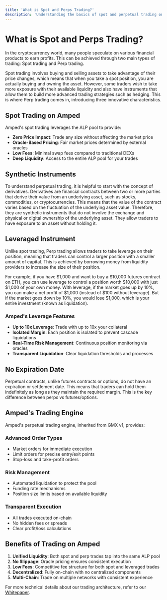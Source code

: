 ```yaml
---
title: 'What is Spot and Perps Trading?'
description: 'Understanding the basics of spot and perpetual trading on Amped Finance'
---
```


# What is Spot and Perps Trading?

In the cryptocurrency world, many people speculate on various financial products to earn profits. This can be achieved through two main types of trading: Spot trading and Perp trading.

Spot trading involves buying and selling assets to take advantage of their price changes, which means that when you take a spot position, you are actually buying and owning the asset. However, some traders wish to take more exposure with their available liquidity and also have instruments that allow them to build more advanced trading strategies such as hedging. This is where Perp trading comes in, introducing three innovative characteristics.

## Spot Trading on Amped

Amped's spot trading leverages the ALP pool to provide:

- **Zero Price Impact**: Trade any size without affecting the market price
- **Oracle-Based Pricing**: Fair market prices determined by external oracles
- **Low Fees**: Minimal swap fees compared to traditional DEXs
- **Deep Liquidity**: Access to the entire ALP pool for your trades

## Synthetic Instruments

To understand perpetual trading, it is helpful to start with the concept of derivatives. Derivatives are financial contracts between two or more parties that derive their value from an underlying asset, such as stocks, commodities, or cryptocurrencies. This means that the value of the contract varies based on the fluctuation of the underlying asset value. Therefore, they are synthetic instruments that do not involve the exchange and physical or digital ownership of the underlying asset. They allow traders to have exposure to an asset without holding it.

## Leveraged Instrument

Unlike spot trading, Perp trading allows traders to take leverage on their position, meaning that traders can control a larger position with a smaller amount of capital. This is achieved by borrowing money from liquidity providers to increase the size of their position.

For example, if you have $1,000 and want to buy a $10,000 futures contract on ETH, you can use leverage to control a position worth $10,000 with just $1,000 of your own money. With leverage, if the market goes up by 10%, you can make a net profit of $1,000 (instead of $100 without leverage). But if the market goes down by 10%, you would lose $1,000, which is your entire investment (known as liquidation).

### Amped's Leverage Features
- **Up to 10x Leverage**: Trade with up to 10x your collateral
- **Isolated Margin**: Each position is isolated to prevent cascade liquidations
- **Real-Time Risk Management**: Continuous position monitoring via oracles
- **Transparent Liquidation**: Clear liquidation thresholds and processes

## No Expiration Date

Perpetual contracts, unlike futures contracts or options, do not have an expiration or settlement date. This means that traders can hold them indefinitely as long as they maintain the required margin. This is the key difference between perps vs futures/options.

## Amped's Trading Engine

Amped's perpetual trading engine, inherited from GMX v1, provides:

### **Advanced Order Types**
- Market orders for immediate execution
- Limit orders for precise entry/exit points
- Stop-loss and take-profit orders

### **Risk Management**
- Automated liquidation to protect the pool
- Funding rate mechanisms
- Position size limits based on available liquidity

### **Transparent Execution**
- All trades executed on-chain
- No hidden fees or spreads
- Clear profit/loss calculations

## Benefits of Trading on Amped

1. **Unified Liquidity**: Both spot and perp trades tap into the same ALP pool
2. **No Slippage**: Oracle pricing ensures consistent execution
3. **Low Fees**: Competitive fee structure for both spot and leveraged trades
4. **Decentralized**: Fully on-chain with no centralized components
5. **Multi-Chain**: Trade on multiple networks with consistent experience

For more technical details about our trading architecture, refer to our [Whitepaper](https://amped.finance/#/whitepaper). 